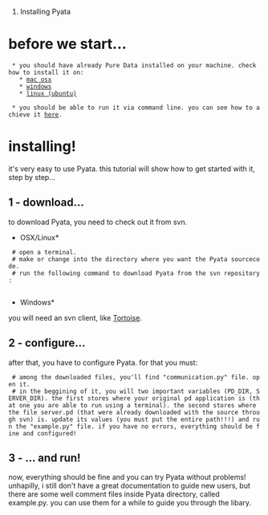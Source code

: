 #Installing Pyata

= before we start... =
  * you should have already Pure Data installed on your machine. check how to install it on: 
    * [http://en.flossmanuals.net/PureData/InstallingOSX mac osx]
    * [http://en.flossmanuals.net/PureData/InstallingWindows windows]
    * [http://en.flossmanuals.net/PureData/InstallingUbuntu linux (ubuntu)]
  
  * you should be able to run it via command line. you can see how to achieve it [http://en.flossmanuals.net/PureData/StartingPD here].


= installing! =

it's very easy to use Pyata. this tutorial will show how to get started with it, step by step...

== 1 - download... ==
to download Pyata, you need to check out it from svn.

*OSX/Linux*

  # open a terminal.
  # make or change into the directory where you want the Pyata sourcecode.
  # run the following command to download Pyata from the svn repository:
      {{{svn checkout http://pyata.googlecode.com/svn/trunk/ pyata-read-only}}}

*Windows*

you will need an svn client, like [http://tortoisesvn.tigris.org/ Tortoise].

== 2 - configure... ==
after that, you have to configure Pyata. for that you must:
  # among the downloaded files, you'll find "communication.py" file. open it.
  # in the beggining of it, you will two important variables (PD_DIR, SERVER_DIR). the first stores where your original pd application is (that one you are able to run using a terminal). the second stores where the file server.pd (that were already downloaded with the source through svn) is. update its values (you must put the entire path!!!) and run the "example.py" file. if you have no errors, everything should be fine and configured!

== 3 - ... and run! ==
now, everything should be fine and you can try Pyata without problems! 
unhapilly, i still don't have a great documentation to guide new users, but there are some well comment files inside Pyata directory, called example.py. you can use them for a while to guide you through the libary.